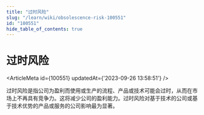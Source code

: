 ```yaml
---
title: "过时风险"
slug: "/learn/wiki/obsolescence-risk-100551"
id: "100551"
hide_table_of_contents: true
---
```



# 过时风险

<ArticleMeta id={100551} updatedAt={'2023-09-26 13:58:51'} />
<div className='border-solid border-b border-t-0 my-4 border-[var(--ifm-color-gray-300)]' />

过时风险是指公司为盈利而使用或生产的流程、产品或技术可能会过时，从而在市场上不再具有竞争力。这将减少公司的盈利能力。过时风险对基于技术的公司或基于技术优势的产品或服务的公司影响最为显著。

